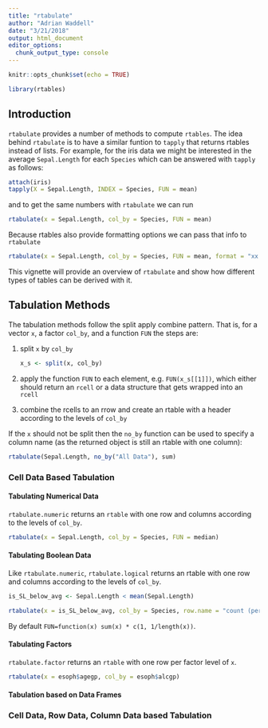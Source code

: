 ```yaml
---
title: "rtabulate"
author: "Adrian Waddell"
date: "3/21/2018"
output: html_document
editor_options: 
  chunk_output_type: console
---
```


```r
knitr::opts_chunk$set(echo = TRUE)
```


```r
library(rtables)
```

## Introduction

`rtabulate` provides a number of methods to compute `rtables`. The idea behind
`rtabulate` is to have a similar funtion to `tapply` that returns rtables
instead of lists. For example, for the iris data we might be interested in the
average `Sepal.Length` for each `Species` which can be answered with `tapply` as
follows:

```r
attach(iris)
tapply(X = Sepal.Length, INDEX = Species, FUN = mean)
```

and to get the same numbers with `rtabulate` we can run

```r
rtabulate(x = Sepal.Length, col_by = Species, FUN = mean)
```

Because rtables also provide formatting options we can pass that info to
`rtabulate`

```r
rtabulate(x = Sepal.Length, col_by = Species, FUN = mean, format = "xx.xx")
```

This vignette will provide an overview of `rtabulate` and show how different
types of tables can be derived with it.


## Tabulation Methods

The tabulation methods follow the split apply combine pattern. That is, for a
vector `x`, a factor `col_by`, and a function `FUN` the steps are:

1. split `x` by `col_by`
   ```r
   x_s <- split(x, col_by)
   ```
   
1. apply the function `FUN` to each element, e.g. `FUN(x_s[[1]])`, which either
should return an `rcell` or a data structure that gets wrapped into an `rcell`

1. combine the rcells to an rrow and create an rtable with a header according to
the levels of `col_by`


If the `x` should not be split then the `no_by` function can be used to specify
a column name (as the returned object is still an rtable with one column):

```r
rtabulate(Sepal.Length, no_by("All Data"), sum)
```


### Cell Data Based Tabulation

#### Tabulating Numerical Data

`rtabulate.numeric` returns an `rtable` with one row and columns according to
the levels of `col_by`.

```r
rtabulate(x = Sepal.Length, col_by = Species, FUN = median)
```

#### Tabulating Boolean Data

Like `rtabulate.numeric`, `rtabulate.logical` returns an rtable with one row and
columns according to the levels of `col_by`.


```r
is_SL_below_avg <- Sepal.Length < mean(Sepal.Length)

rtabulate(x = is_SL_below_avg, col_by = Species, row.name = "count (percentage)")
```

By default `FUN=function(x) sum(x) * c(1, 1/length(x))`.

#### Tabulating Factors

`rtabulate.factor` returns an `rtable` with one row per factor level of `x`.

```r
rtabulate(x = esoph$agegp, col_by = esoph$alcgp)
```

#### Tabulation based on Data Frames



### Cell Data, Row Data, Column Data based Tabulation


